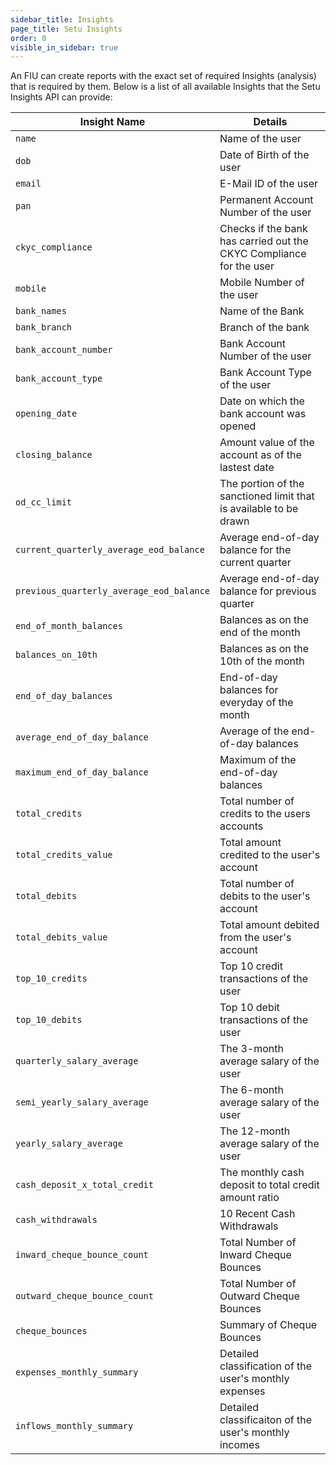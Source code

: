 ```yaml
---
sidebar_title: Insights
page_title: Setu Insights
order: 0
visible_in_sidebar: true
---
```


An FIU can create reports with the exact set of required Insights (analysis) that is required by them. Below is a list of all available Insights that the Setu Insights API can provide:

| Insight Name                             | Details                                                           |
| ---------------------------------------- | ----------------------------------------------------------------- |
| `name`                                   | Name of the user                                                  |
| `dob`                                    | Date of Birth of the user                                         |
| `email`                                  | E-Mail ID of the user                                             |
| `pan`                                    | Permanent Account Number of the user                              |
| `ckyc_compliance`                        | Checks if the bank has carried out the CKYC Compliance for the user          |
| `mobile`                                 | Mobile Number of the user                                         |
| `bank_names`                             | Name of the Bank                                                  |
| `bank_branch`                            | Branch of the bank                                                |
| `bank_account_number`                    | Bank Account Number of the user                                   |
| `bank_account_type`                      | Bank Account Type of the user                                     |
| `opening_date`                           | Date on which the bank account was opened                         |
| `closing_balance`                        | Amount value of the account as of the lastest date                |
| `od_cc_limit`                            | The portion of the sanctioned limit that is available to be drawn |
| `current_quarterly_average_eod_balance`  | Average end-of-day balance for the current quarter                |
| `previous_quarterly_average_eod_balance` | Average end-of-day balance for previous quarter                   |
| `end_of_month_balances`                  | Balances as on the end of the month                               |
| `balances_on_10th`                       | Balances as on the 10th of the month                              |
| `end_of_day_balances`                    | End-of-day balances for everyday of the month                     |
| `average_end_of_day_balance`             | Average of the end-of-day balances                                |
| `maximum_end_of_day_balance`             | Maximum of the end-of-day balances                                |
| `total_credits`                          | Total number of credits to the users accounts                     |
| `total_credits_value`                    | Total amount credited to the user's account                       |
| `total_debits`                           | Total number of debits to the user's account                      |
| `total_debits_value`                     | Total amount debited from the user's account                      |
| `top_10_credits`                         | Top 10 credit transactions of the user                            |
| `top_10_debits`                          | Top 10 debit transactions of the user                             |
| `quarterly_salary_average`               | The 3-month average salary of the user                            |
| `semi_yearly_salary_average`             | The 6-month average salary of the user                            |
| `yearly_salary_average`                  | The 12-month average salary of the user                           |
| `cash_deposit_x_total_credit`            | The monthly cash deposit to total credit amount ratio             |
| `cash_withdrawals`                       | 10 Recent Cash Withdrawals                                        |
| `inward_cheque_bounce_count`             | Total Number of Inward Cheque Bounces                             |
| `outward_cheque_bounce_count`            | Total Number of Outward Cheque Bounces                            |
| `cheque_bounces`                         | Summary of Cheque Bounces                                         |
| `expenses_monthly_summary`               | Detailed classification of the user's monthly expenses            |
| `inflows_monthly_summary`                | Detailed classificaiton of the user's monthly incomes             |

<WasPageHelpful />
